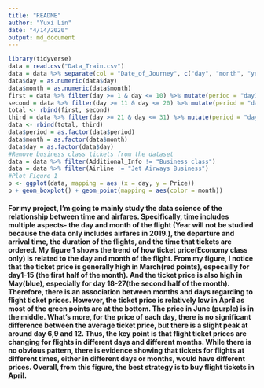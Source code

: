 ```yaml
---
title: "README"
author: "Yuxi Lin"
date: "4/14/2020"
output: md_document
---
```


```r
library(tidyverse)
data = read.csv("Data_Train.csv")
data = data %>% separate(col = "Date_of_Journey", c("day", "month", "year"), sep = "/")
data$day = as.numeric(data$day)
data$month = as.numeric(data$month)
first = data %>% filter(day >= 1 & day <= 10) %>% mutate(period = "day1-10")
second = data %>% filter(day >= 11 & day <= 20) %>% mutate(period = "day11-20")
total <- rbind(first, second)
third = data %>% filter(day >= 21 & day <= 31) %>% mutate(period = "day21-31")
data <- rbind(total, third)
data$period = as.factor(data$period)
data$month = as.factor(data$month)
data$day = as.factor(data$day)
#Remove business class tickets from the dataset
data = data %>% filter(Additional_Info != "Business class")
data = data %>% filter(Airline != "Jet Airways Business")
#Plot Figure 1
p <- ggplot(data, mapping = aes (x = day, y = Price))
p + geom_boxplot() + geom_point(mapping = aes(color = month))
```

#### For my project, I'm going to mainly study the data science of the relationship between time and airfares. Specifically, time includes multiple aspects- the day and month of the flight (Year will not be studied because the data only includes airfares in 2019.), the departure and arrival time, the duration of the flights, and the time that tickets are ordered. My figure 1 shows the trend of how ticket price(Economy class only) is related to the day and month of the flight. From my figure, I notice that the ticket price is generally high in March(red points), especailly for day1-15 (the first half of the month). And the ticket price is also high in May(blue), especially for day 18-27(the second half of the month). Therefore, there is an association between months and days regarding to flight ticket prices. However, the ticket price is relatively low in April as most of the green points are at the bottom. The price in June (purple) is in the middle. What's more, for the price of each day, there is no significant difference between the average ticket price, but there is a slight peak at around day 6,9 and 12. Thus, the key point is that flight ticket prices are changing for flights in different days and different months. While there is no obvious pattern, there is evidence showing that tickets for flights at different times, either in different days or months, would have different prices. Overall, from this figure, the best strategy is to buy flight tickets in April.